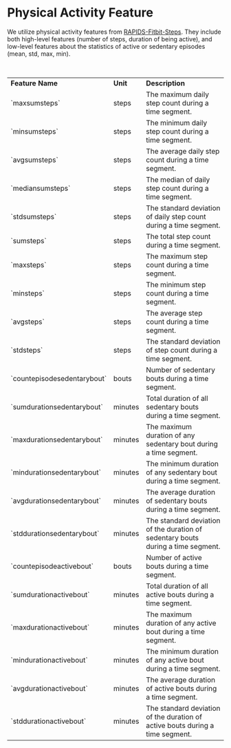 # Physical Activity Feature

We utilize physical activity features from [RAPIDS-Fitbit-Steps](https://www.rapids.science/1.6/features/fitbit-steps-intraday/). They include both high-level features (number of steps, duration of being active), 
and low-level features about the statistics of active or sedentary episodes (mean, std, max, min).

<br/>

<table>
    <tr>
        <td><strong>Feature Name</strong></td>
        <td><strong>Unit</strong></td>
        <td><strong>Description</strong></td>
    </tr>
    <tr>
        <td>`maxsumsteps`</td>
        <td>steps</td>
        <td>The maximum daily step count during a time segment.</td>
    </tr>
    <tr>
        <td>`minsumsteps`</td>
        <td>steps</td>
        <td>The minimum daily step count during a time segment.</td>
    </tr>
    <tr>
        <td>`avgsumsteps`</td>
        <td>steps</td>
        <td>The average daily step count during a time segment.</td>
    </tr>
    <tr>
        <td>`mediansumsteps`</td>
        <td>steps</td>
        <td>The median of daily step count during a time segment.</td>
    </tr>
    <tr>
        <td>`stdsumsteps`</td>
        <td>steps</td>
        <td>The standard deviation of daily step count during a time segment.</td>
    </tr>
    <tr>
        <td>`sumsteps`</td>
        <td>steps</td>
        <td>The total step count during a time segment.</td>
    </tr>
    <tr>
        <td>`maxsteps`</td>
        <td>steps</td>
        <td>The maximum step count during a time segment.</td>
    </tr>
    <tr>
        <td>`minsteps`</td>
        <td>steps</td>
        <td>The minimum step count during a time segment.</td>
    </tr>
    <tr>
        <td>`avgsteps`</td>
        <td>steps</td>
        <td>The average step count during a time segment.</td>
    </tr>
    <tr>
        <td>`stdsteps`</td>
        <td>steps</td>
        <td>The standard deviation of step count during a time segment.</td>
    </tr>
    <tr>
        <td>`countepisodesedentarybout`</td>
        <td>bouts</td>
        <td>Number of sedentary bouts during a time segment.</td>
    </tr>
    <tr>
        <td>`sumdurationsedentarybout`</td>
        <td>minutes</td>
        <td>Total duration of all sedentary bouts during a time segment.</td>
    </tr>
    <tr>
        <td>`maxdurationsedentarybout`</td>
        <td>minutes</td>
        <td>The maximum duration of any sedentary bout during a time segment.</td>
    </tr>
    <tr>
        <td>`mindurationsedentarybout`</td>
        <td>minutes</td>
        <td>The minimum duration of any sedentary bout during a time segment.</td>
    </tr>
    <tr>
        <td>`avgdurationsedentarybout`</td>
        <td>minutes</td>
        <td>The average duration of sedentary bouts during a time segment.</td>
    </tr>
    <tr>
        <td>`stddurationsedentarybout`</td>
        <td>minutes</td>
        <td>The standard deviation of the duration of sedentary bouts during a time segment.</td>
    </tr>
    <tr>
        <td>`countepisodeactivebout`</td>
        <td>bouts</td>
        <td>Number of active bouts during a time segment.</td>
    </tr>
    <tr>
        <td>`sumdurationactivebout`</td>
        <td>minutes</td>
        <td>Total duration of all active bouts during a time segment.</td>
    </tr>
    <tr>
        <td>`maxdurationactivebout`</td>
        <td>minutes</td>
        <td>The maximum duration of any active bout during a time segment.</td>
    </tr>
    <tr>
        <td>`mindurationactivebout`</td>
        <td>minutes</td>
        <td>The minimum duration of any active bout during a time segment.</td>
    </tr>
    <tr>
        <td>`avgdurationactivebout`</td>
        <td>minutes</td>
        <td>The average duration of active bouts during a time segment.</td>
    </tr>
    <tr>
        <td>`stddurationactivebout`</td>
        <td>minutes</td>
        <td>The standard deviation of the duration of active bouts during a time segment.</td>
    </tr>
</table>
